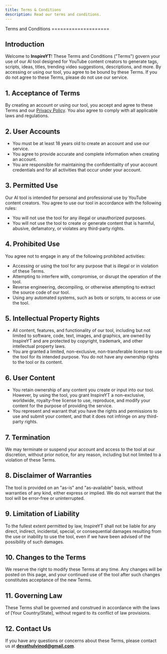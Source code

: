 ```yaml
---
title: Terms & Conditions
description: Read our terms and conditions.
---
```


<div className="container mx-auto px-4 sm:px-6 lg:px-8 max-w-5xl">
Terms and Conditions
====================

Introduction
------------

Welcome to **InspireYT**! These Terms and Conditions ("Terms") govern your use of our AI tool designed for YouTube content creators to generate tags, scripts, ideas, titles, trending video suggestions, descriptions, and more. By accessing or using our tool, you agree to be bound by these Terms. If you do not agree to these Terms, please do not use our service.

1\. **Acceptance of Terms**
---------------------------

By creating an account or using our tool, you accept and agree to these Terms and our [Privacy Policy](privacy). You also agree to comply with all applicable laws and regulations.

2\. **User Accounts**
---------------------

-   You must be at least 18 years old to create an account and use our service.
-   You agree to provide accurate and complete information when creating an account.
-   You are responsible for maintaining the confidentiality of your account credentials and for all activities that occur under your account.

3\. **Permitted Use**
---------------------

Our AI tool is intended for personal and professional use by YouTube content creators. You agree to use our tool in accordance with the following rules:

-   You will not use the tool for any illegal or unauthorized purposes.
-   You will not use the tool to create or generate content that is harmful, abusive, defamatory, or violates any third-party rights.

4\. **Prohibited Use**
----------------------

You agree not to engage in any of the following prohibited activities:

-   Accessing or using the tool for any purpose that is illegal or in violation of these Terms.
-   Attempting to interfere with, compromise, or disrupt the operation of the tool.
-   Reverse engineering, decompiling, or otherwise attempting to extract the source code of our tool.
-   Using any automated systems, such as bots or scripts, to access or use the tool.

5\. **Intellectual Property Rights**
------------------------------------

-   All content, features, and functionality of our tool, including but not limited to software, code, text, images, and graphics, are owned by InspireYT and are protected by copyright, trademark, and other intellectual property laws.
-   You are granted a limited, non-exclusive, non-transferable license to use the tool for its intended purpose. You do not have any ownership rights to the tool or its content.

6\. **User Content**
--------------------

-   You retain ownership of any content you create or input into our tool. However, by using the tool, you grant InspireYT a non-exclusive, worldwide, royalty-free license to use, reproduce, and modify your content for the purpose of providing the service.
-   You represent and warrant that you have the rights and permissions to use and submit your content, and that it does not infringe on any third-party rights.

7\. **Termination**
-------------------

We may terminate or suspend your account and access to the tool at our discretion, without prior notice, for any reason, including but not limited to a violation of these Terms.

8\. **Disclaimer of Warranties**
--------------------------------

The tool is provided on an "as-is" and "as-available" basis, without warranties of any kind, either express or implied. We do not warrant that the tool will be error-free or uninterrupted.

9\. **Limitation of Liability**
-------------------------------

To the fullest extent permitted by law, InspireYT shall not be liable for any direct, indirect, incidental, special, or consequential damages resulting from the use or inability to use the tool, even if we have been advised of the possibility of such damages.

10\. **Changes to the Terms**
-----------------------------

We reserve the right to modify these Terms at any time. Any changes will be posted on this page, and your continued use of the tool after such changes constitutes acceptance of the new Terms.

11\. **Governing Law**
----------------------

These Terms shall be governed and construed in accordance with the laws of [Your Country/State], without regard to its conflict of law provisions.

12\. **Contact Us**
-------------------

If you have any questions or concerns about these Terms, please contact us at **devathulvinod@gmail.com**.
</div>